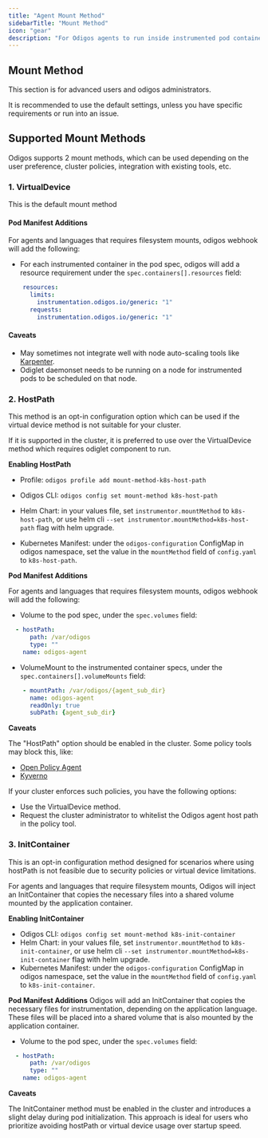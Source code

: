 ```yaml
---
title: "Agent Mount Method"
sidebarTitle: "Mount Method"
icon: "gear"
description: "For Odigos agents to run inside instrumented pod containers, certain files must be mounted into the container. In Kubernetes, these files are mounted under `/var/odigos` directory, with subdirectories for each agent. There are few mechanisms to achieve this, which are explained in this document."
---
```


## Mount Method

<Warning>
This section is for advanced users and odigos administrators.

It is recommended to use the default settings, unless you have specific requirements or run into an issue.
</Warning>

## Supported Mount Methods

Odigos supports 2 mount methods, which can be used depending on the user preference, cluster policies, integration with existing tools, etc.

### 1. VirtualDevice

<Info>
This is the default mount method
</Info>

#### Pod Manifest Additions

For agents and languages that requires filesystem mounts, odigos webhook will add the following:

- For each instrumented container in the pod spec, odigos will add a resource requirement under the `spec.containers[].resources` field:

```yaml
    resources:
      limits:
        instrumentation.odigos.io/generic: "1"
      requests:
        instrumentation.odigos.io/generic: "1"
```

#### Caveats

- May sometimes not integrate well with node auto-scaling tools like [Karpenter](https://karpenter.sh/).
- Odiglet daemonset needs to be running on a node for instrumented pods to be scheduled on that node.

### 2. HostPath

This method is an opt-in configuration option which can be used if the virtual device method is not suitable for your cluster.

If it is supported in the cluster, it is preferred to use over the VirtualDevice method which requires odiglet component to run.

**Enabling HostPath**

- Profile: `odigos profile add mount-method-k8s-host-path`

- Odigos CLI: `odigos config set mount-method k8s-host-path`

- Helm Chart: in your values file, set `instrumentor.mountMethod` to `k8s-host-path`, or use helm cli `--set instrumentor.mountMethod=k8s-host-path` flag with helm upgrade.

- Kubernetes Manifest: under the `odigos-configuration` ConfigMap in odigos namespace, set the value in the `mountMethod` field of `config.yaml` to `k8s-host-path`.

**Pod Manifest Additions**

For agents and languages that requires filesystem mounts, odigos webhook will add the following:

- Volume to the pod spec, under the `spec.volumes` field:

```yaml
  - hostPath:
      path: /var/odigos
      type: ""
    name: odigos-agent
```

- VolumeMount to the instrumented container specs, under the `spec.containers[].volumeMounts` field:

```yaml
    - mountPath: /var/odigos/{agent_sub_dir}
      name: odigos-agent
      readOnly: true
      subPath: {agent_sub_dir}
```

**Caveats**

The "HostPath" option should be enabled in the cluster. Some policy tools may block this, like:

- [Open Policy Agent](https://www.openpolicyagent.org/)
- [Kyverno](https://kyverno.io/)

If your cluster enforces such policies, you have the following options:

- Use the VirtualDevice method.
- Request the cluster administrator to whitelist the Odigos agent host path in the policy tool.


### 3. InitContainer

This is an opt-in configuration method designed for scenarios where using hostPath is not feasible due to security policies or virtual device limitations.

For agents and languages that require filesystem mounts, Odigos will inject an InitContainer that copies the necessary files into a shared volume mounted by the application container.

**Enabling InitContainer**

- Odigos CLI: `odigos config set mount-method k8s-init-container`
- Helm Chart: in your values file, set `instrumentor.mountMethod` to `k8s-init-container`, or use helm cli `--set instrumentor.mountMethod=k8s-init-container` flag with helm upgrade.
- Kubernetes Manifest: under the `odigos-configuration` ConfigMap in odigos namespace, set the value in the `mountMethod` field of `config.yaml` to `k8s-init-container`.

**Pod Manifest Additions**
Odigos will add an InitContainer that copies the necessary files for instrumentation, depending on the application language. These files will be placed into a shared volume that is also mounted by the application container.

- Volume to the pod spec, under the `spec.volumes` field:

```yaml
  - hostPath:
      path: /var/odigos
      type: ""
    name: odigos-agent
```

**Caveats**

The InitContainer method must be enabled in the cluster and introduces a slight delay during pod initialization.
This approach is ideal for users who prioritize avoiding hostPath or virtual device usage over startup speed.
